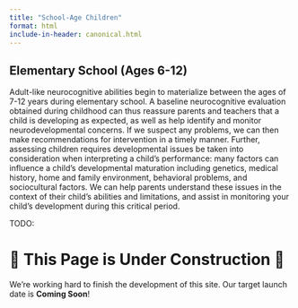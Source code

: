 ```yaml
---
title: "School-Age Children"
format: html
include-in-header: canonical.html
---
```


## Elementary School (Ages 6-12)

Adult-like neurocognitive abilities begin to materialize between the ages of 7-12 years during elementary school.  A baseline neurocognitive evaluation obtained during childhood can thus reassure parents and teachers that a child is developing as expected, as well as help identify and monitor neurodevelopmental concerns.  If we suspect any problems, we can then make recommendations for intervention in a timely manner.  Further, assessing children requires developmental issues be taken into consideration when interpreting a child’s performance: many factors can influence a child’s developmental maturation including genetics, medical history, home and family environment, behavioral problems, and sociocultural factors.  We can help parents understand these issues in the context of their child’s abilities and limitations, and assist in monitoring your child’s development during this critical period.

TODO:

# 🚧 This Page is Under Construction 🚧

We're working hard to finish the development of this site. Our target launch
date is **Coming Soon**!